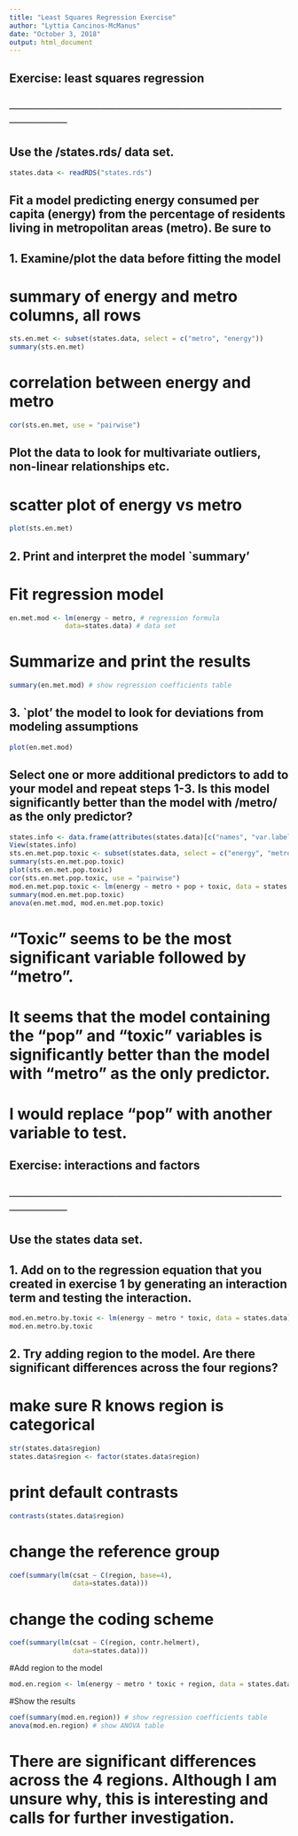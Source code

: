 ```yaml
---
title: "Least Squares Regression Exercise"
author: "Lyttia Cancinos-McManus"
date: "October 3, 2018"
output: html_document
---
```


## Exercise: least squares regression
## ────────────────────────────────────────

##   Use the /states.rds/ data set. 

```r
states.data <- readRDS("states.rds")
```

##   Fit a model predicting energy consumed per capita (energy) from the percentage of residents living in metropolitan areas (metro). Be sure to

##   1. Examine/plot the data before fitting the model

# summary of energy and metro columns, all rows

```r
sts.en.met <- subset(states.data, select = c("metro", "energy"))
summary(sts.en.met)
```

# correlation between energy and metro

```r
cor(sts.en.met, use = "pairwise")
```

##   Plot the data to look for multivariate outliers, non-linear relationships etc.

# scatter plot of energy vs metro

```r
plot(sts.en.met)
```

##   2. Print and interpret the model `summary'

# Fit regression model

```r
en.met.mod <- lm(energy ~ metro, # regression formula
              data=states.data) # data set
```

# Summarize and print the results

```r
summary(en.met.mod) # show regression coefficients table
```

##   3. `plot' the model to look for deviations from modeling assumptions

```r
plot(en.met.mod)
```

##   Select one or more additional predictors to add to your model and repeat steps 1-3. Is this model significantly better than the model with /metro/ as the only predictor?

```r
states.info <- data.frame(attributes(states.data)[c("names", "var.labels")])
View(states.info)
sts.en.met.pop.toxic <- subset(states.data, select = c("energy", "metro", "pop", "toxic"))
summary(sts.en.met.pop.toxic)
plot(sts.en.met.pop.toxic)
cor(sts.en.met.pop.toxic, use = "pairwise")
mod.en.met.pop.toxic <- lm(energy ~ metro + pop + toxic, data = states.data)
summary(mod.en.met.pop.toxic)
anova(en.met.mod, mod.en.met.pop.toxic)
```

# "Toxic" seems to be the most significant variable followed by "metro". 
# It seems that the model containing the "pop" and "toxic" variables is significantly better than the model with "metro" as the only predictor. 
# I would replace "pop" with another variable to test. 

## Exercise: interactions and factors
## ────────────────────────────────────────

##   Use the states data set.

##   1. Add on to the regression equation that you created in exercise 1 by generating an interaction term and testing the interaction.
```r
mod.en.metro.by.toxic <- lm(energy ~ metro * toxic, data = states.data)
mod.en.metro.by.toxic
```

##   2. Try adding region to the model. Are there significant differences across the four regions?

# make sure R knows region is categorical
```r
str(states.data$region)
states.data$region <- factor(states.data$region)
```

# print default contrasts
```r
contrasts(states.data$region)
```

# change the reference group
```r
coef(summary(lm(csat ~ C(region, base=4),
                data=states.data)))
```

# change the coding scheme
```r
coef(summary(lm(csat ~ C(region, contr.helmert),
                data=states.data)))
```

#Add region to the model
```r
mod.en.region <- lm(energy ~ metro * toxic + region, data = states.data)
```

#Show the results
```r
coef(summary(mod.en.region)) # show regression coefficients table
anova(mod.en.region) # show ANOVA table
```

# There are significant differences across the 4 regions. Although I am unsure why, this is interesting and calls for further investigation.
